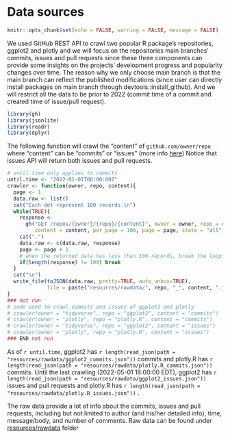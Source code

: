 # Data sources

```r
knitr::opts_chunk$set(echo = FALSE, warning = FALSE, message = FALSE)
```
We used GitHub REST API to crawl two popular R package's repositories, ggplot2 and plotly and we will focus on the repositories main branches' commits, issues and pull requests since these three components can provide some insights on the projects' development progress and popularity changes over time. The reason why we only choose main branch is that the main branch can reflect the published modifications (since user can directly install packages on main branch through devtools::install_github). And we will restrict all the data to be prior to 2022 (commit time of a commit and created time of issue/pull request). 

```r
library(gh)
library(jsonlite)
library(readr)
library(dplyr)
```

The following function will crawl the "content" of `github.com/owner/repo` where "content" can be "commits" or "issues" (more info [here](https://docs.github.com/en/rest){target="_blank"}) Notice that issues API will return both issues and pull requests.
```r
# until.time only applies to commits
until.time <- "2022-01-01T00:00:00Z"
crawler <- function(owner, repo, content){
  page <- 1
  data.raw <- list()
  cat("Each dot represent 100 records.\n")
  while(TRUE){
    response <- 
      gh("GET /repos/{owner}/{repo}/{content}", owner = owner, repo = repo, 
         content = content, per_page = 100, page = page, state = "all", until = until.time) 
    cat(".")
    data.raw <- c(data.raw, response)
    page <- page + 1
    # when the returned data has less than 100 records, break the loop since all the record has been crawled
    if(length(response) != 100) break
  }
  cat("\n")
  write_file(toJSON(data.raw, pretty=TRUE, auto_unbox=TRUE), 
             file = paste("resources/rawdata/", repo, "_", content, ".json", sep = ""))
}
### not run
# code used to crawl commits and issues of ggplot2 and plotly
# crawler(owner = "tidyverse", repo = "ggplot2", content = "commits")
# crawler(owner = "plotly", repo = "plotly.R", content = "commits")
# crawler(owner = "tidyverse", repo = "ggplot2", content = "issues")
# crawler(owner = "plotly", repo = "plotly.R", content = "issues")
### END not run
```

As of `r until.time`, ggplot2 has `r length(read_json(path = "resources/rawdata/ggplot2_commits.json"))` commits and plotly.R has `r length(read_json(path = "resources/rawdata/plotly.R_commits.json"))` commits. Until the last crawling (2022-05-01 18:00:00 EDT), ggplot2 has `r length(read_json(path = "resources/rawdata/ggplot2_issues.json"))` issues and pull requests and plotly.R has `r length(read_json(path = "resources/rawdata/plotly.R_issues.json"))` . 

The raw data provide a lot of info about the commits, issues and pull requests, including but not limited to author (and his/her detailed info), time, message/body, and number of comments. Raw data can be found under [resources/rawdata](https://github.com/5293-project-statistical-graphics/final-project/tree/main/resources/rawdata){target="_blank} folder
